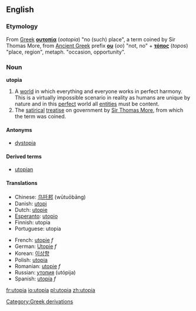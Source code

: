 ==English==
===Etymology===
From [[Greek]] '''[[ουτοπία]]''' (''ootopia'') "no (such) place", a term coined by Sir Thomas More, from [[Ancient Greek]] prefix '''[[ου]]''' (''oo'') "not, no" + '''[[τόπος]]''' (''topos'') "place, region", metaph. "occasion, opportunity".

===Noun===
'''utopia'''
# A [[world]] in which everything and everyone works in perfect harmony. This is a virtually impossible scenario in reality as humans are unique by nature and in this [[perfect]] world all [[entities]] must be content. 
# The [[satirical]] [[treatise]] on government by [[w:Thomas More|Sir Thomas More]], from which the term was coined.

====Antonyms====
*[[dystopia]]

====Derived terms====
*[[utopian]]

==== Translations ====
{{top}}
*Chinese: [[乌托邦]] (wūtuōbāng)
*Danish: [[utopi]]
*Dutch: [[utopie]]
*[[Esperanto]]: [[utopio]]
*Finnish: utopia
*Portuguese: utopia
{{mid}}
*French: [[utopie]] ''f''
*German: [[Utopie]] ''f''
*Korean: [[이상향]]
*Polish: [[utopia]] {{f}}
*Romanian: [[utopie]] ''f''
*Russian: [[утопия]] (utópija) {{f}}
*Spanish: [[utopía]] ''f''
{{bottom}}

[[Category:Greek derivations]]

[[fr:utopia]]
[[io:utopia]]
[[pl:utopia]]
[[zh:utopia]]